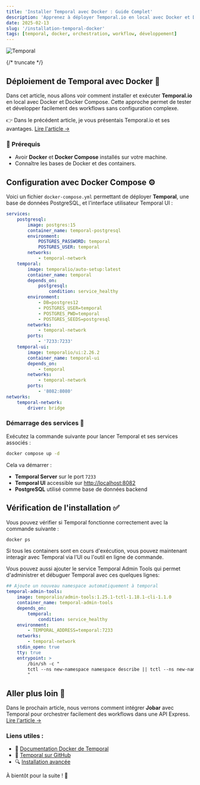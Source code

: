 ```yaml
---
title: 'Installer Temporal avec Docker : Guide Complet'
description: 'Apprenez à déployer Temporal.io en local avec Docker et Docker Compose.'
date: 2025-02-13
slug: '/installation-temporal-docker'
tags: [temporal, docker, orchestration, workflow, développement]
---
```


![Temporal](https://platformatory.io/blog/assets/blog-images/Introduction-to-temporal/temporal_logo.png)

{/* truncate */}

## Déploiement de Temporal avec Docker 🐳

Dans cet article, nous allons voir comment installer et exécuter **Temporal.io** en local avec Docker et Docker Compose. Cette approche permet de tester et développer facilement des workflows sans configuration complexe.

👉 Dans le précédent article, je vous présentais Temporal.io et ses avantages. [Lire l'article →](/blog/introduction-temporal)

### 📌 Prérequis

-   Avoir **Docker** et **Docker Compose** installés sur votre machine.
-   Connaître les bases de Docker et des containers.

## Configuration avec Docker Compose ⚙️

Voici un fichier `docker-compose.yml` permettant de déployer **Temporal**, une base de données PostgreSQL, et l'interface utilisateur Temporal UI :

```yaml
services:
    postgresql:
        image: postgres:15
        container_name: temporal-postgresql
        environment:
            POSTGRES_PASSWORD: temporal
            POSTGRES_USER: temporal
        networks:
            - temporal-network
    temporal:
        image: temporalio/auto-setup:latest
        container_name: temporal
        depends_on:
            postgresql:
                condition: service_healthy
        environment:
            - DB=postgres12
            - POSTGRES_USER=temporal
            - POSTGRES_PWD=temporal
            - POSTGRES_SEEDS=postgresql
        networks:
            - temporal-network
        ports:
            - '7233:7233'
    temporal-ui:
        image: temporalio/ui:2.26.2
        container_name: temporal-ui
        depends_on:
            - temporal
        networks:
            - temporal-network
        ports:
            - '8082:8080'
networks:
    temporal-network:
        driver: bridge
```

### Démarrage des services 🚀

Exécutez la commande suivante pour lancer Temporal et ses services associés :

```sh
docker compose up -d
```

Cela va démarrer :

-   **Temporal Server** sur le port `7233`
-   **Temporal UI** accessible sur [http://localhost:8082](http://localhost:8082)
-   **PostgreSQL** utilisé comme base de données backend

## Vérification de l'installation ✅

Vous pouvez vérifier si Temporal fonctionne correctement avec la commande suivante :

```sh
docker ps
```

Si tous les containers sont en cours d'exécution, vous pouvez maintenant interagir avec Temporal via l'UI ou l'outil en ligne de commande.

Vous pouvez aussi ajouter le service Temporal Admin Tools qui permet d'administrer et débuguer Temporal avec ces quelques lignes:

```yaml
## Ajoute un nouveau namespace automatiquement à temporal
temporal-admin-tools:
    image: temporalio/admin-tools:1.25.1-tctl-1.18.1-cli-1.1.0
    container_name: temporal-admin-tools
    depends_on:
        temporal:
            condition: service_healthy
    environment:
        - TEMPORAL_ADDRESS=temporal:7233
    networks:
        - temporal-network
    stdin_open: true
    tty: true
    entrypoint: >
        /bin/sh -c "
        tctl --ns new-namespace namespace describe || tctl --ns new-namespace namespace register;
        "
```

## Aller plus loin 🔗

Dans le prochain article, nous verrons comment intégrer **Jobar** avec Temporal pour orchestrer facilement des workflows dans une API Express. [Lire l'article →](/blog/introduction-jobar)

### Liens utiles :

-   🐳 [Documentation Docker de Temporal](https://docs.temporal.io/)
-   📖 [Temporal sur GitHub](https://github.com/temporalio)
-   🔍 [Installation avancée](https://docs.temporal.io/docs/server-setup)

À bientôt pour la suite ! 🚀
